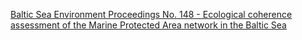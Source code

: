 [Baltic Sea Environment Proceedings No. 148 - Ecological coherence assessment of the Marine Protected Area network in the Baltic Sea](https://www.helcom.fi/wp-content/uploads/2019/08/BSEP148.pdf)

